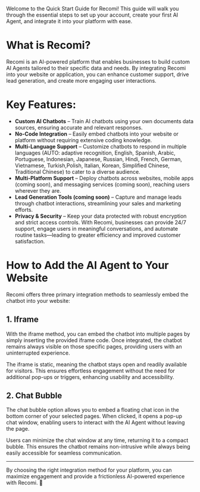 Welcome to the Quick Start Guide for Recomi! This guide will walk you through the essential steps to set up your account, create your first AI Agent, and integrate it into your platform with ease.

# What is Recomi?
Recomi is an AI-powered platform that enables businesses to build custom AI Agents tailored to their specific data and needs. By integrating Recomi into your website or application, you can enhance customer support, drive lead generation, and create more engaging user interactions.

# Key Features:
- **Custom AI Chatbots** – Train AI chatbots using your own documents data sources, ensuring accurate and relevant responses.
- **No-Code Integration** – Easily embed chatbots into your website or platform without requiring extensive coding knowledge.
- **Multi-Language Support** – Customize chatbots to respond in multiple languages (AUTO: adaptive recognition, English, Spanish, Arabic, Portuguese, Indonesian, Japanese, Russian, Hindi, French, German, Vietnamese, Turkish,Polish, Italian, Korean, Simplified Chinese, Traditional Chinese) to cater to a diverse audience.
- **Multi-Platform Support** – Deploy chatbots across websites, mobile apps (coming soon), and messaging services (coming soon), reaching users wherever they are.
- **Lead Generation Tools (coming soon)** – Capture and manage leads through chatbot interactions, streamlining your sales and marketing efforts.
- **Privacy & Security** – Keep your data protected with robust encryption and strict access controls.
With Recomi, businesses can provide 24/7 support, engage users in meaningful conversations, and automate routine tasks—leading to greater efficiency and improved customer satisfaction.

# How to Add the AI Agent to Your Website
Recomi offers three primary integration methods to seamlessly embed the chatbot into your website:

## 1. Iframe
With the iframe method, you can embed the chatbot into multiple pages by simply inserting the provided iframe code. Once integrated, the chatbot remains always visible on those specific pages, providing users with an uninterrupted experience.

The iframe is static, meaning the chatbot stays open and readily available for visitors. This ensures effortless engagement without the need for additional pop-ups or triggers, enhancing usability and accessibility.

## 2. Chat Bubble
The chat bubble option allows you to embed a floating chat icon in the bottom corner of your selected pages. When clicked, it opens a pop-up chat window, enabling users to interact with the AI Agent without leaving the page.

Users can minimize the chat window at any time, returning it to a compact bubble. This ensures the chatbot remains non-intrusive while always being easily accessible for seamless communication.

---

By choosing the right integration method for your platform, you can maximize engagement and provide a frictionless AI-powered experience with Recomi. 🚀